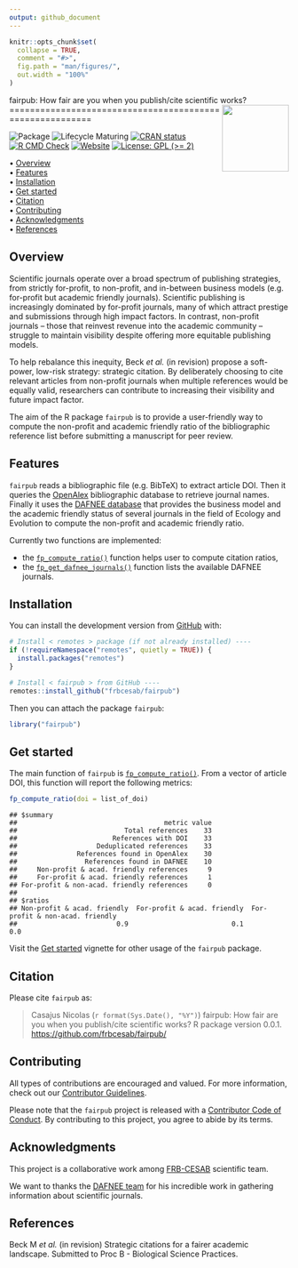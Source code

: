 ```yaml
---
output: github_document
---
```


<!-- README.md is generated from README.Rmd. Please edit that file -->


```r
knitr::opts_chunk$set(
  collapse = TRUE,
  comment = "#>",
  fig.path = "man/figures/",
  out.width = "100%"
)
```



fairpub: How fair are you
when you publish/cite scientific works? <img src="man/figures/package-sticker.png" align="right" style="float:right; height:120px;"/>
=========================================================

<!-- badges: start -->
![Package](https://img.shields.io/static/v1?message=Package&logo=r&labelColor=5c5c5c&color=yellowgreen&logoColor=white&label=%20)
![Lifecycle Maturing](https://img.shields.io/badge/Lifecycle-Maturing-007EC6)
[![CRAN status](https://www.r-pkg.org/badges/version/fairpub)](https://CRAN.R-project.org/package=fairpub)
[![R CMD Check](https://github.com/frbcesab/fairpub/actions/workflows/R-CMD-check.yaml/badge.svg)](https://github.com/frbcesab/fairpub/actions/workflows/R-CMD-check.yaml)
[![Website](https://github.com/frbcesab/fairpub/actions/workflows/pkgdown.yaml/badge.svg)](https://github.com/frbcesab/fairpub/actions/workflows/pkgdown.yaml)
[![License: GPL (>= 2)](https://img.shields.io/badge/License-GPL%20%28%3E%3D%202%29-blue.svg)](https://choosealicense.com/licenses/gpl-2.0/)
<!-- badges: end -->



<p align="left">
  • <a href="#overview">Overview</a><br>
  • <a href="#features">Features</a><br>
  • <a href="#installation">Installation</a><br>
  • <a href="#get-started">Get started</a><br>
  • <a href="#citation">Citation</a><br>
  • <a href="#contributing">Contributing</a><br>
  • <a href="#acknowledgments">Acknowledgments</a><br>
  • <a href="#references">References</a>
</p>



## Overview


Scientific journals operate over a broad spectrum of publishing strategies, from
strictly for-profit, to non-profit, and in-between business models (e.g. 
for-profit but academic friendly journals). Scientific publishing is 
increasingly dominated by for-profit journals, many of which attract prestige 
and submissions through high impact factors. In contrast, non-profit journals – 
those that reinvest revenue into the academic community – struggle to maintain 
visibility despite offering more equitable publishing models. 

To help rebalance this inequity, Beck _et al._ (in revision) propose a soft-power, 
low-risk strategy: strategic citation. By deliberately choosing to cite relevant
articles from non-profit journals when multiple references would be equally 
valid, researchers can contribute to increasing their visibility and future 
impact factor.

The aim of the R package `fairpub` is to provide a user-friendly way to 
compute the non-profit and academic friendly ratio of the bibliographic reference
list before submitting a manuscript for peer review.



## Features

`fairpub` reads a bibliographic file (e.g. BibTeX) to extract article DOI. 
Then it queries the [OpenAlex](https://openalex.org) bibliographic database to 
retrieve journal names. Finally it uses the 
[DAFNEE database](https://dafnee.isem-evolution.fr/) that provides the business 
model and the academic friendly status of several journals in the field of 
Ecology and Evolution to compute the non-profit and academic friendly ratio.

Currently two functions are implemented:

- the [`fp_compute_ratio()`](https://frbcesab.github.io/fairpub/reference/fp_compute_ratio.html) function helps user to compute citation ratios,
- the [`fp_get_dafnee_journals()`](https://frbcesab.github.io/fairpub/reference/fp_get_dafnee_journals.html) function lists the available DAFNEE journals.



## Installation

You can install the development version from [GitHub](https://github.com/) with:

```r
# Install < remotes > package (if not already installed) ----
if (!requireNamespace("remotes", quietly = TRUE)) {
  install.packages("remotes")
}

# Install < fairpub > from GitHub ----
remotes::install_github("frbcesab/fairpub")
```

Then you can attach the package `fairpub`:

```r
library("fairpub")
```



## Get started

The main function of `fairpub` is [`fp_compute_ratio()`](https://frbcesab.github.io/fairpub/reference/fp_compute_ratio.html). From a vector of article DOI, this function will report the following metrics:

```r
fp_compute_ratio(doi = list_of_doi)
```

```
## $summary
##                                     metric value
##                           Total references    33
##                        References with DOI    33
##                    Deduplicated references    33
##               References found in OpenAlex    30
##                 References found in DAFNEE    10
##     Non-profit & acad. friendly references     9
##     For-profit & acad. friendly references     1
## For-profit & non-acad. friendly references     0
## 
## $ratios
## Non-profit & acad. friendly  For-profit & acad. friendly  For-profit & non-acad. friendly 
##                         0.9                          0.1                              0.0 
```

Visit the [Get started](https://frbcesab.github.io/fairpub/articles/fairpub.html) vignette for other usage of the `fairpub` package.



## Citation

Please cite `fairpub` as: 

> Casajus Nicolas (`r format(Sys.Date(), "%Y")`) fairpub: How fair are you
when you publish/cite scientific works? R package version 0.0.1. 
<https://github.com/frbcesab/fairpub/>



## Contributing

All types of contributions are encouraged and valued. For more information, 
check out our [Contributor Guidelines](https://github.com/frbcesab/fairpub/blob/main/CONTRIBUTING.md).

Please note that the `fairpub` project is released with a 
[Contributor Code of Conduct](https://contributor-covenant.org/version/2/1/CODE_OF_CONDUCT.html). 
By contributing to this project, you agree to abide by its terms.



## Acknowledgments

This project is a collaborative work among 
[FRB-CESAB](https://www.fondationbiodiversite.fr/en/about-the-foundation/le-cesab/) 
scientific team.

We want to thanks the [DAFNEE team](https://dafnee.isem-evolution.fr/) for his 
incredible work in gathering information about scientific journals.



## References

Beck M _et al._ (in revision) Strategic citations for a fairer academic landscape. 
Submitted to Proc B - Biological Science Practices.
